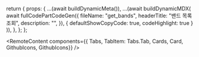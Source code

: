 
  return {
    props: {
      ...(await buildDynamicMeta()),
      ...(await buildDynamicMDX(
        await fullCodePartCodeGen({
          fileName: "get_bands",
          headerTitle: "밴드 목록 조회",
          description: "",
        }),
        { defaultShowCopyCode: true, codeHighlight: true }
      )),
    },
  };
};

<RemoteContent
  components={{ Tabs, TabItem: Tabs.Tab, Cards, Card, GithubIcons, GithubIcons}}
/>
